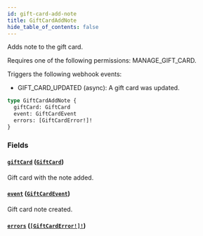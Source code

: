 ```yaml
---
id: gift-card-add-note
title: GiftCardAddNote
hide_table_of_contents: false
---
```


Adds note to the gift card.

Requires one of the following permissions: MANAGE_GIFT_CARD.

Triggers the following webhook events:

- GIFT_CARD_UPDATED (async): A gift card was updated.

```graphql
type GiftCardAddNote {
  giftCard: GiftCard
  event: GiftCardEvent
  errors: [GiftCardError!]!
}
```

### Fields

#### [`giftCard`](#) ([`GiftCard`](../../../developer/api-reference/objects/gift-card))

Gift card with the note added.

#### [`event`](#) ([`GiftCardEvent`](../../../developer/api-reference/objects/gift-card-event))

Gift card note created.

#### [`errors`](#) ([`[GiftCardError!]!`](../../../developer/api-reference/objects/gift-card-error))
